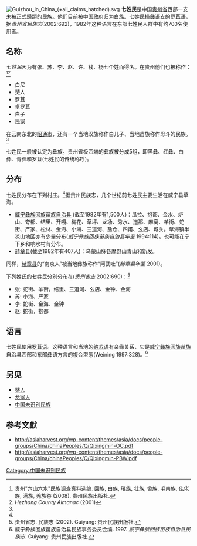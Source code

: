 [[File:Guizhou_in_China_(+all_claims_hatched).svg|thumb]]
'''七姓民'''是中国[[贵州省|贵州省]]西部一支未被正式歸類的民族。他们目前被中国政府归为[[白族|白族]]。七姓民操[[彝语支|彝语支]]的[[罗苴语|罗苴语]]，据''贵州省民族志''(2002:692)，1982年这种语言在东部七姓民人群中有约700名使用者。

==名称==
''七姓民''因为有张、苏、李、赵、许、钱、杨七个姓而得名。在贵州他们也被称作：<ref name="gz">贵州"六山六水"民族调查资料选编. 回族, 白族, 瑤族, 壮族, 畲族, 毛南族, 仫佬族, 满族, 羌族卷 (2008). 贵州民族出版社.</ref><ref>''Hezhang County Almanac'' (2001)</ref>

*白尼
*僰人
*罗苴
*卓罗苴
*白子
*民家

在云南东北的[[昭通市|昭通市]]，还有一个当地汉族称作白儿子、当地苗族称作母斗的民族。<ref name="gz"/>

七姓民一般被认定为彝族。贵州省极西端的彝族被分成5组，即黑彝、红彝、白彝、青彝和罗苴(七姓民的传统称呼)。

==分布==
七姓民分布在下列村庄。<ref name="gz"/>据贵州民族志，几个世纪前七姓民主要生活在威宁县草海。
*[[威宁彝族回族苗族自治县|威宁彝族回族苗族自治县]] (截至1982年有1,500人)：瓜拉、抱都、金水、炉山、夸都、结里、开嘎、梅花、草坪、龙场、秀水、迤那、麻窝、羊街、蛇街、严家、松林、金海、小海、三道河、盐仓、四甫、幺店、城关。草海镇半凉山地区亦有少量分布(''威宁彝族回族苗族自治县年鉴'' 1994:114)。也可能在宁下乡和响水村有分布。
*[[赫章县|赫章县]](截至1982年有407人)：乌蒙山脉各摩野山青山和新发。


同样，[[赫章县|赫章县]]的“南京人”被当地彝族称作“阿武吐”(''赫章县年鉴'' 2001)。

下列姓氏的七姓民分别分布在(''贵州省志'' 2002:690)：<ref name="ethnic">贵州省志. 民族志 (2002). Guiyang: 贵州民族出版社.</ref>
*张: 蛇街、羊街，结里、三道河、幺店、金钟、金海
*苏: 小海、严家
*李: 蛇街、金海、金钟
*赵: 蛇街，抱都

==语言==
{{see|罗苴语}}
七姓民使用[[罗苴语|罗苴语]]。这种语言和当地的[[纳苏语|纳苏语]]有亲缘关系，它是[[威宁彝族回族苗族自治县|威宁彝族回族苗族自治县]]西部和东部彝语方言的複合型態(Weining 1997:328)。<ref name="Weining1997">威宁彜族回族苗族自治县民族事务委员会编. 1997. ''威宁彝族回族苗族自治县民族志''. Guiyang: 贵州民族出版社.</ref>

==另见==
*[[僰人|僰人]]
*[[龙家人|龙家人]]
*[[中国未识别民族|中国未识别民族]]

==参考文獻==
{{Reflist}}
*http://asiaharvest.org/wp-content/themes/asia/docs/people-groups/China/chinaPeoples/Q/Qixingmin-OC.pdf
*http://asiaharvest.org/wp-content/themes/asia/docs/people-groups/China/chinaPeoples/Q/Qixingmin-PBW.pdf

[[Category:中国未识别民族|Category:中国未识别民族]]